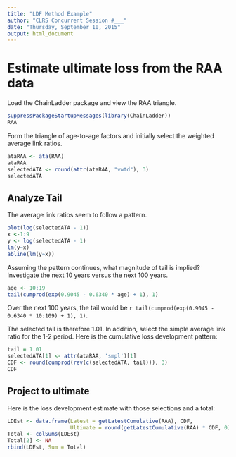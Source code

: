 ```yaml
---
title: "LDF Method Example"
author: "CLRS Concurrent Session #___"
date: "Thursday, September 10, 2015"
output: html_document
---
```


# Estimate ultimate loss from the RAA data

Load the ChainLadder package and view the RAA triangle.

```r
suppressPackageStartupMessages(library(ChainLadder))
RAA
```

Form the triangle of age-to-age factors and 
initially select the weighted average link ratios.

```r
ataRAA <- ata(RAA)
ataRAA
selectedATA <- round(attr(ataRAA, "vwtd"), 3)
selectedATA
```

## Analyze Tail

The average link ratios seem to follow a pattern.

```r
plot(log(selectedATA - 1))
x <-1:9
y <- log(selectedATA - 1)
lm(y~x)
abline(lm(y~x))
```

Assuming the pattern continues,
what magnitude of tail is implied? 
Investigate the next 10 years versus the next 100 years.

```r
age <- 10:19
tail(cumprod(exp(0.9045 - 0.6340 * age) + 1), 1)
```

Over the next 100 years, 
the tail would be
`r tail(cumprod(exp(0.9045 - 0.6340 * 10:109) + 1), 1)`.

The selected tail is therefore 1.01.
In addition, select the simple average link ratio for the 1-2 period.
Here is the cumulative loss development pattern:

``` r
tail = 1.01
selectedATA[1] <- attr(ataRAA, 'smpl')[1]
CDF <- round(cumprod(rev(c(selectedATA, tail))), 3)
CDF
```

## Project to ultimate

Here is the loss development estimate with those selections and a total:

``` r
LDEst <- data.frame(Latest = getLatestCumulative(RAA), CDF, 
                    Ultimate = round(getLatestCumulative(RAA) * CDF, 0))
Total <- colSums(LDEst)
Total[2] <- NA
rbind(LDEst, Sum = Total)
```

